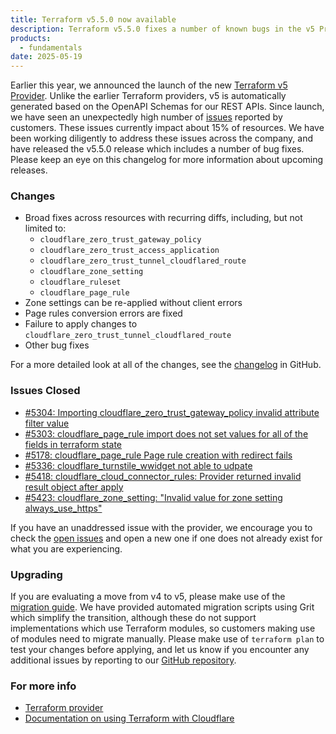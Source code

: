```yaml
---
title: Terraform v5.5.0 now available
description: Terraform v5.5.0 fixes a number of known bugs in the v5 Provider
products:
  - fundamentals
date: 2025-05-19
---
```


Earlier this year, we announced the launch of the new [Terraform v5 Provider](/changelog/2025-02-03-terraform-v5-provider/). Unlike the earlier Terraform providers, v5 is automatically generated based on the OpenAPI Schemas for our REST APIs. Since launch, we have seen an unexpectedly high number of [issues](https://github.com/cloudflare/terraform-provider-cloudflare) reported by customers. These issues currently impact about 15% of resources. We have been working diligently to address these issues across the company, and have released the v5.5.0 release which includes a number of bug fixes. Please keep an eye on this changelog for more information about upcoming releases.

### Changes

- Broad fixes across resources with recurring diffs, including, but not limited to:
	- `cloudflare_zero_trust_gateway_policy`
	- `cloudflare_zero_trust_access_application`
	- `cloudflare_zero_trust_tunnel_cloudflared_route`
	- `cloudflare_zone_setting`
	- `cloudflare_ruleset`
	- `cloudflare_page_rule`
- Zone settings can be re-applied without client errors
- Page rules conversion errors are fixed
- Failure to apply changes to `cloudflare_zero_trust_tunnel_cloudflared_route`
- Other bug fixes

For a more detailed look at all of the changes, see the [changelog](https://github.com/cloudflare/terraform-provider-cloudflare/releases/tag/v5.5.0) in GitHub.

### Issues Closed
- [#5304: Importing cloudflare_zero_trust_gateway_policy invalid attribute filter value](https://github.com/cloudflare/terraform-provider-cloudflare/issues/5304)
- [#5303: cloudflare_page_rule import does not set values for all of the fields in terraform state](https://github.com/cloudflare/terraform-provider-cloudflare/issues/5303)
- [#5178: cloudflare_page_rule Page rule creation with redirect fails](https://github.com/cloudflare/terraform-provider-cloudflare/issues/5178)
- [#5336: cloudflare_turnstile_wwidget not able to udpate](https://github.com/cloudflare/terraform-provider-cloudflare/issues/5336)
- [#5418: cloudflare_cloud_connector_rules: Provider returned invalid result object after apply](https://github.com/cloudflare/terraform-provider-cloudflare/issues/5418)
- [#5423: cloudflare_zone_setting: "Invalid value for zone setting always_use_https"](https://github.com/cloudflare/terraform-provider-cloudflare/issues/5423)

If you have an unaddressed issue with the provider, we encourage you to check the [open issues](https://github.com/cloudflare/terraform-provider-cloudflare/issues) and open a new one if one does not already exist for what you are experiencing.

### Upgrading

If you are evaluating a move from v4 to v5, please make use of the [migration guide](https://registry.terraform.io/providers/cloudflare/cloudflare/latest/docs/guides/version-5-upgrade). We have provided automated migration scripts using Grit which simplify the transition, although these do not support implementations which use Terraform modules, so customers making use of modules need to migrate manually. Please make use of `terraform plan` to test your changes before applying, and let us know if you encounter any additional issues by reporting to our [GitHub repository](https://github.com/cloudflare/terraform-provider-cloudflare).

### For more info

- [Terraform provider](https://registry.terraform.io/providers/cloudflare/cloudflare/latest/docs)
- [Documentation on using Terraform with Cloudflare](/terraform/)
